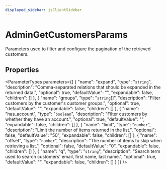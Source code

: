 ```yaml
---
displayed_sidebar: jsClientSidebar
---
```



# AdminGetCustomersParams

Parameters used to filter and configure the pagination of the retrieved customers.

## Properties

<ParameterTypes parameters={[
  {
    "name": "expand",
    "type": "`string`",
    "description": "Comma-separated relations that should be expanded in the returned data.",
    "optional": true,
    "defaultValue": "",
    "expandable": false,
    "children": []
  },
  {
    "name": "groups",
    "type": "`string`[]",
    "description": "Filter customers by the customer's customer groups.",
    "optional": true,
    "defaultValue": "",
    "expandable": false,
    "children": []
  },
  {
    "name": "has_account",
    "type": "`boolean`",
    "description": "Filter customers by whether they have an account.",
    "optional": true,
    "defaultValue": "",
    "expandable": false,
    "children": []
  },
  {
    "name": "limit",
    "type": "`number`",
    "description": "Limit the number of items returned in the list.",
    "optional": false,
    "defaultValue": "50",
    "expandable": false,
    "children": []
  },
  {
    "name": "offset",
    "type": "`number`",
    "description": "The number of items to skip when retrieving a list.",
    "optional": false,
    "defaultValue": "0",
    "expandable": false,
    "children": []
  },
  {
    "name": "q",
    "type": "`string`",
    "description": "Search term used to search customers' email, first name, last name.",
    "optional": true,
    "defaultValue": "",
    "expandable": false,
    "children": []
  }
]} />
